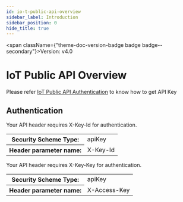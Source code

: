 ```yaml
---
id: io-t-public-api-overview
sidebar_label: Introduction
sidebar_position: 0
hide_title: true
---
```



<span className={"theme-doc-version-badge badge badge--secondary"}>Version: v4.0</span>

# IoT Public API Overview



Please refer [IoT Public API Authentication](iot-public-api-headers) to know how to get API Key<br/>


<div style={{"marginBottom":"2rem"}}><h2 id={"authentication"} style={{"marginBottom":"1rem"}}>Authentication</h2><Tabs><TabItem label={"X Key Id"} value={"X-Key-Id"}>

Your API header requires X-Key-Id for authentication.

<div><table><tbody><tr><th>Security Scheme Type:</th><td>apiKey</td></tr><tr><th>Header parameter name:</th><td>X-Key-Id</td></tr></tbody></table></div></TabItem><TabItem label={"X Access Key"} value={"X-Access-Key"}>

Your API header requires X-Key-Key for authentication.

<div><table><tbody><tr><th>Security Scheme Type:</th><td>apiKey</td></tr><tr><th>Header parameter name:</th><td>X-Access-Key</td></tr></tbody></table></div></TabItem></Tabs></div>
      